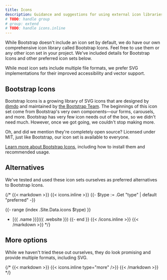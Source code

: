 ```yaml
---
title: Icons
description: Guidance and suggestions for using external icon libraries with Bootstrap.
# TODO: handle group
# group: extend
# TODO: handle icons.inline
---
```


While Bootstrap doesn't include an icon set by default, we do have our own comprehensive icon library called Bootstrap Icons. Feel free to use them or any other icon set in your project. We've included details for Bootstrap Icons and other preferred icon sets below.

While most icon sets include multiple file formats, we prefer SVG implementations for their improved accessibility and vector support.

## Bootstrap Icons

Bootstrap Icons is a growing library of SVG icons that are designed by [@mdo](https://github.com/mdo) and maintained by [the Bootstrap Team](https://github.com/orgs/twbs/people). The beginnings of this icon set come from Bootstrap's very own components—our forms, carousels, and more. Bootstrap has very few icon needs out of the box, so we didn't need much. However, once we got going, we couldn't stop making more.

Oh, and did we mention they're completely open source? Licensed under MIT, just like Bootstrap, our icon set is available to everyone.

[Learn more about Bootstrap Icons]([[config:icons]]), including how to install them and recommended usage.

## Alternatives

We've tested and used these icon sets ourselves as preferred alternatives to Bootstrap Icons.

{/* {{< markdown >}}
{{< icons.inline >}}
{{- $type := .Get "type" | default "preferred" -}}

{{- range (index .Site.Data.icons $type) }}
- [{{ .name }}]({{ .website }})
{{- end }}
{{< /icons.inline >}}
{{< /markdown >}} */}

## More options

While we haven't tried these out ourselves, they do look promising and provide multiple formats, including SVG.

{/* {{< markdown >}}
{{< icons.inline type="more" />}}
{{< /markdown >}} */}
